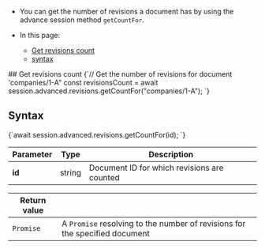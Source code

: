 
<Admonition type="note" title="">

* You can get the number of revisions a document has by using the advance session method `getCountFor`.

* In this page:  
   * [Get revisions count](../../../../document-extensions/revisions/client-api/session/counting.mdx#get-revisions-count)
   * [syntax](../../../../document-extensions/revisions/client-api/session/counting.mdx#syntax)

</Admonition>
## Get revisions count

<TabItem value="getCount" label="getCount">
<CodeBlock language="js">
{`// Get the number of revisions for document 'companies/1-A"
const revisionsCount = await session.advanced.revisions.getCountFor("companies/1-A");
`}
</CodeBlock>
</TabItem>



## Syntax

<TabItem value="syntax" label="syntax">
<CodeBlock language="js">
{`await session.advanced.revisions.getCountFor(id);
`}
</CodeBlock>
</TabItem>

| Parameter | Type | Description |
| - | - | - |
| **id** | string | Document ID for which revisions are counted |

| Return value | |
| - | - |
| `Promise` | A `Promise` resolving to the number of revisions for the specified document |




